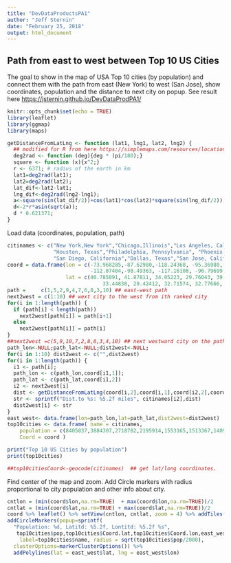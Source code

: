 ```yaml
---
title: "DevDataProductsPA1"
author: "Jeff Sternin"
date: "February 25, 2018"
output: html_document
---
```


## Path from east to west between Top 10 US Cities  

The goal to show in the map of USA Top 10 cities (by population) and connect them with the path from
east (New York) to west (San Jose), show coordinates, population and the distance to next city on popup.
See result here <https://jsternin.github.io/DevDataProdPA1/>


```r

knitr::opts_chunk$set(echo = TRUE)
library(leaflet)
library(ggmap)
library(maps)
```

```r
getDistanceFromLatLng <- function (lat1, lng1, lat2, lng2) { 
  ## modified for R from here https://simplemaps.com/resources/location-distance
  deg2rad <- function (deg){deg * (pi/180);}
  square <- function (x){x^2;}
  r <- 6371; # radius of the earth in km
  lat1=deg2rad(lat1);
  lat2=deg2rad(lat2);
  lat_dif<-lat2-lat1;
  lng_dif<-deg2rad(lng2-lng1);
  a<-square(sin(lat_dif/2))+cos(lat1)*cos(lat2)*square(sin(lng_dif/2));
  d<-2*r*asin(sqrt(a));
  d * 0.621371;
}
```

Load data (coordinates, population, path)

```r

citinames <- c("New York,New York","Chicago,Illinois","Los Angeles, California",
               "Houston, Texas","Philadelphia, Pennsylvania", "Phoenix, Arizona","San Antonio, Texas",
               "San Diego, California","Dallas, Texas","San Jose, California")
coord = data.frame(lon = c(-73.968285,-87.62980,-118.24368, -95.36980,-75.16522,
                           -112.07404,-98.49363, -117.16108, -96.79699,-121.88633), #-115.17456
                   lat = c(40.785091, 41.87811, 34.05223, 29.76043, 39.95258, 
                               33.44838, 29.42412, 32.71574, 32.77666, 37.33821)) #36.10237
path =     c(1,5,2,9,4,7,6,8,3,10) ## east-west path 
next2west = c(1:10) ## wext city to the west from ith ranked city
for(i in 1:length(path)) { 
  if (path[i] < length(path)) 
    next2west[path[i]] = path[i+1]
  else
    next2west[path[i]] = path[i]
}
##next2west =c(5,9,10,7,2,8,6,3,4,10) ## next westward city on the path 
path_lon<-NULL;path_lat<-NULL;dist2west<-NULL;
for(i in 1:10) dist2west <- c("",dist2west)
for(i in 1:length(path)) {
  i1 <- path[i]; 
  path_lon <- c(path_lon,coord[i1,1]);
  path_lat <- c(path_lat,coord[i1,2])
  i2 <- next2west[i]
  dist <- getDistanceFromLatLng(coord[i,2],coord[i,1],coord[i2,2],coord[i2,1])
  str <- sprintf("Dist.to %s: %5.2f miles", citinames[i2],dist)
  dist2west[i] <- str
}
east_west<- data.frame(lon=path_lon,lat=path_lat,dist2west=dist2west)
top10cities <- data.frame( name = citinames,
    population = c(8405837,3884307,2718782,2195914,1553165,1513367,1409019,1355896,1257676,998537),
    Coord = coord ) 

print("Top 10 US Cities by population")
print(top10cities)
```


```r
##top10citiesCoord<-geocode(citinames)  ## get lat/long coordinates.
```

Find center of the map and zoom. Add Circle markers with radius proportional to city population and other
info about city.

```r
cntlon = (min(coord$lon,na.rm=TRUE)  + max(coord$lon,na.rm=TRUE))/2
cntlat = (min(coord$lat,na.rm=TRUE) + max(coord$lat,na.rm=TRUE))/2
coord %>% leaflet() %>% setView(cntlon, cntlat, zoom = 4) %>% addTiles() %>%
addCircleMarkers(popup=sprintf(
  "Population: %d, Latitd: %5.2f, Lontitd: %5.2f %s",
   top10cities$pop,top10cities$Coord.lat,top10cities$Coord.lon,east_west$dist2west),
    label=top10cities$name, radius = sqrt(top10cities$pop/2000),
  clusterOptions=markerClusterOptions()) %>%  
  addPolylines(lat = east_west$lat, lng = east_west$lon)

```



